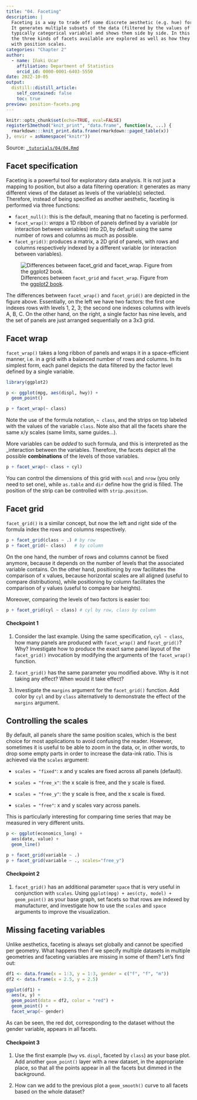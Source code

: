 ```yaml
---
title: "04. Faceting"
description: |
  Faceting is a way to trade off some discrete aesthetic (e.g. hue) for position.
  It generates multiple subsets of the data (filtered by the values of some
  typically categorical variable) and shows them side by side. In this tutorial,
  the three kinds of facets available are explored as well as how they interact
  with position scales.
categories: "Chapter 2"
author:
  - name: Iñaki Ucar
    affiliation: Department of Statistics
    orcid_id: 0000-0001-6403-5550
date: 2022-10-05
output:
  distill::distill_article:
    self_contained: false
    toc: true
preview: position-facets.png
---
```


```r
knitr::opts_chunk$set(echo=TRUE, eval=FALSE)
registerS3method("knit_print", "data.frame", function(x, ...) {
  rmarkdown:::knit_print.data.frame(rmarkdown::paged_table(x))
}, envir = asNamespace("knitr"))
```

Source: [`_tutorials/04/04.Rmd`](https://github.com/IBiDat/dataviz/blob/main/_tutorials/04/04.Rmd)

## Facet specification

Faceting is a powerful tool for exploratory data analysis. It is not just a mapping to position, but also a data filtering operation: it generates as many different views of the dataset as levels of the variable(s) selected. Therefore, instead of being specified as another aesthetic, faceting is performed via three functions:

-   `facet_null()`: this is the default, meaning that no faceting is performed.
-   `facet_wrap()`: *wraps* a 1D ribbon of panels defined by a variable (or interaction between variables) into 2D, by default using the same number of rows and columns as much as possible.
-   `facet_grid()`: produces a matrix, a 2D grid of panels, with rows and columns respectively indexed by a different variable (or interaction between variables).

![Differences between `facet_grid` and `facet_wrap`. Figure from the [ggplot2 book](https://ggplot2-book.org/facet.html).](position-facets.png){.external}

The differences between `facet_wrap()` and `facet_grid()` are depicted in the figure above. Essentially, on the left we have two factors: the first one indexes rows with levels 1, 2, 3; the second one indexes columns with levels A, B, C. On the other hand, on the right, a single factor has nine levels, and the set of panels are just arranged sequentially on a 3x3 grid.

## Facet wrap

`facet_wrap()` takes a long ribbon of panels and wraps it in a space-efficient manner, i.e. in a grid with a balanced number of rows and columns. In its simplest form, each panel depicts the data filtered by the factor level defined by a single variable.

```r
library(ggplot2)

p <- ggplot(mpg, aes(displ, hwy)) + 
  geom_point()

p + facet_wrap(~ class)
```

Note the use of the formula notation, `~ class`, and the strips on top labeled with the values of the variable `class`. Note also that all the facets share the same x/y scales (same limits, same guides...).

More variables can be *added* to such formula, and this is interpreted as the \_interaction between the variables. Therefore, the facets depict all the possible **combinations** of the levels of those variables.

```r
p + facet_wrap(~ class + cyl)
```

You can control the dimensions of this grid with `ncol` and `nrow` (you only need to set one), while `as.table` and `dir` define how the grid is filled. The position of the strip can be controlled with `strip.position`.

## Facet grid

`facet_grid()` is a similar concept, but now the left and right side of the formula index the rows and columns respectively.

```r
p + facet_grid(class ~ .) # by row
p + facet_grid(~ class)   # by column
```

On the one hand, the number of rows and columns cannot be fixed anymore, because it depends on the number of levels that the associated variable contains. On the other hand, positioning by row facilitates the comparison of x values, because horizontal scales are all aligned (useful to compare distributions), while positioning by column facilitates the comparison of y values (useful to compare bar heights).

Moreover, comparing the levels of two factors is easier too:

```r
p + facet_grid(cyl ~ class) # cyl by row, class by column
```

#### Checkpoint 1

1.  Consider the last example. Using the same specification, `cyl ~ class`, how many panels are produced with `facet_wrap()` and `facet_grid()`? Why? Investigate how to produce the exact same panel layout of the `facet_grid()` invocation by modifying the arguments of the `facet_wrap()` function.

2.  `facet_grid()` has the same parameter you modified above. Why is it not taking any effect? When would it take effect?

3.  Investigate the `margins` argument for the `facet_grid()` function. Add color by `cyl` and by `class` alternatively to demonstrate the effect of the `margins` argument.

## Controlling the scales

By default, all panels share the same position scales, which is the best choice for most applications to avoid confusing the reader. However, sometimes it is useful to be able to zoom in the data, or, in other words, to drop some empty parts in order to increase the data-ink ratio. This is achieved via the `scales` argument:

-   `scales = "fixed"`: x and y scales are fixed across all panels (default).

-   `scales = "free_x"`: the x scale is free, and the y scale is fixed.

-   `scales = "free_y"`: the y scale is free, and the x scale is fixed.

-   `scales = "free"`: x and y scales vary across panels.

This is particularly interesting for comparing time series that may be measured in very different units.

```r
p <- ggplot(economics_long) +
  aes(date, value) +
  geom_line()

p + facet_grid(variable ~ .)
p + facet_grid(variable ~ ., scales="free_y")
```

#### Checkpoint 2

1.  `facet_grid()` has an additional parameter `space` that is very useful in conjunction with `scales`. Using `ggplot(mpg) + aes(cty, model) + geom_point()` as your base graph, set facets so that rows are indexed by manufacturer, and investigate how to use the `scales` and `space` arguments to improve the visualization.

## Missing faceting variables

Unlike aesthetics, faceting is always set globally and cannot be specified per geometry. What happens then if we specify multiple datasets in multiple geometries and faceting variables are missing in some of them? Let's find out:

```r
df1 <- data.frame(x = 1:3, y = 1:3, gender = c("f", "f", "m"))
df2 <- data.frame(x = 2.5, y = 2.5)

ggplot(df1) +
  aes(x, y) +
  geom_point(data = df2, color = "red") + 
  geom_point() +
  facet_wrap(~ gender)
```

As can be seen, the red dot, corresponding to the dataset without the gender variable, appears in all facets.

#### Checkpoint 3

1.  Use the first example (`hwy` vs. `displ`, faceted by `class`) as your base plot. Add another `geom_point()` layer with a new dataset, in the appropriate place, so that all the points appear in all the facets but dimmed in the background.

2.  How can we add to the previous plot a `geom_smooth()` curve to all facets based on the whole dataset?
